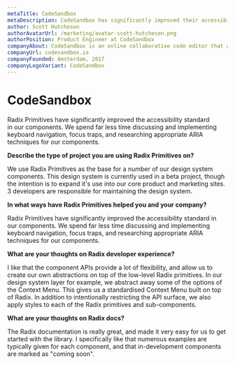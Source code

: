```yaml
---
metaTitle: CodeSandbox
metaDescription: CodeSandbox has significantly improved their accessibility standard by using Radix Primitives as the base for a number of their design system components.
author: Scott Hutcheson
authorAvatarUrl: /marketing/avatar-scott-hutcheson.png
authorPosition: Product Engineer at CodeSandbox
companyAbout: CodeSandbox is an online collaborative code editor that allows developers to design and create web applications.
companyUrl: codesandbox.io
companyFounded: Amsterdam, 2017
companyLogoVariant: CodeSandbox
---
```


# CodeSandbox

<HeroQuote>
  Radix Primitives have significantly improved the accessibility standard in our
  components. We spend far less time discussing and implementing keyboard
  navigation, focus traps, and researching appropriate ARIA techniques for our
  components.
</HeroQuote>

**Describe the type of project you are using Radix Primitives on?**

We use Radix Primitives as the base for a number of our design system components. This design system is currently used in a beta project, though the intention is to expand it's use into our core product and marketing sites. 3 developers are responsible for maintaining the design system.

**In what ways have Radix Primitives helped you and your company?**

Radix Primitives have significantly improved the accessibility standard in our components. We spend far less time discussing and implementing keyboard navigation, focus traps, and researching appropriate ARIA techniques for our components.

**What are your thoughts on Radix developer experience?**

I like that the component APIs provide a lot of flexibility, and allow us to create our own abstractions on top of the low-level Radix primitives. In our design system layer for example, we abstract away some of the options of the Context Menu. This gives us a standardised Context Menu built on top of Radix. In addition to intentionally restricting the API surface, we also apply styles to each of the Radix primitives and sub-components.

**What are your thoughts on Radix docs?**

The Radix documentation is really great, and made it very easy for us to get started with the library. I specifically like that numerous examples are typically given for each component, and that in-development components are marked as "coming soon".

